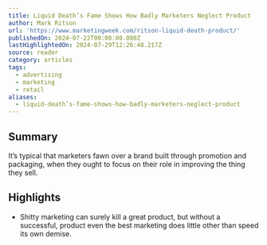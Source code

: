 ```yaml
---
title: Liquid Death’s Fame Shows How Badly Marketers Neglect Product
author: Mark Ritson
url: 'https://www.marketingweek.com/ritson-liquid-death-product/'
publishedOn: 2024-07-22T00:00:00.000Z
lastHighlightedOn: 2024-07-29T12:26:48.217Z
source: reader
category: articles
tags:
  - advertising
  - marketing
  - retail
aliases:
  - liquid-death’s-fame-shows-how-badly-marketers-neglect-product
---
```

## Summary

It’s typical that marketers fawn over a brand built through promotion and packaging, when they ought to focus on their role in improving the thing they sell.

## Highlights
- Shitty marketing can surely kill a great product, but without a successful, product even the best marketing does little other than speed its own demise.
